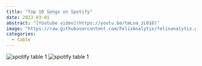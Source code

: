 ```yaml
---
title: "Top 10 Songs on Spotify"
date: 2023-03-01
abstract: "[Youtube video](https://youtu.be/tmLoa_zL010)"
image: "https://raw.githubusercontent.com/FelixAnalytix/felixanalytix.github.io/master/image/spotify-table-1.png"
categories:
  - table
---
```



::: {layout-ncol=2}

![spotify table 1](https://raw.githubusercontent.com/FelixAnalytix/felixanalytix.github.io/master/image/spotify-table-1.png)
![spotify table 1](https://raw.githubusercontent.com/FelixAnalytix/felixanalytix.github.io/master/image/spotify-table-2.png)
:::
